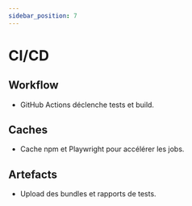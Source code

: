 ```yaml
---
sidebar_position: 7
---
```


# CI/CD

## Workflow

- GitHub Actions déclenche tests et build.

## Caches

- Cache npm et Playwright pour accélérer les jobs.

## Artefacts

- Upload des bundles et rapports de tests.
